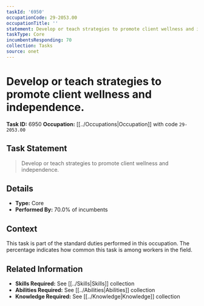 ```yaml
---
taskId: '6950'
occupationCode: 29-2053.00
occupationTitle: ''
statement: Develop or teach strategies to promote client wellness and independence.
taskType: Core
incumbentsResponding: 70
collection: Tasks
source: onet
---
```

# Develop or teach strategies to promote client wellness and independence.

**Task ID:** 6950
**Occupation:** [[../Occupations|Occupation]] with code `29-2053.00`

## Task Statement

> Develop or teach strategies to promote client wellness and independence.

## Details

- **Type:** Core
- **Performed By:** 70.0% of incumbents

## Context

This task is part of the standard duties performed in this occupation. The percentage indicates how common this task is among workers in the field.

## Related Information

- **Skills Required:** See [[../Skills|Skills]] collection
- **Abilities Required:** See [[../Abilities|Abilities]] collection
- **Knowledge Required:** See [[../Knowledge|Knowledge]] collection
